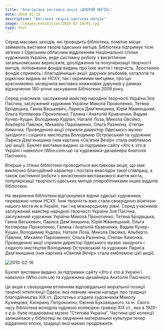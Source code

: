 ```yaml
---
title: 'благодійна виставка-акція «ДОБРИЙ ЯНГОЛ»'
date: 2010-02-16
description: "Виставка творів одеських митців"
image: /images/exhibition/2010-02-16/01.jpg
type: Post
---
```


Серед масових заходів, які проводить бібліотека, помітне місце займають виставки творів одеських митців. Бібліотека підтримує тісні зв’язки з Одеським обласним відділенням Національної спілки художників України, веде системну роботу з висвітлення загальноміських вернісажів, дослідження та популяризації творчості митців, поповнення фондів видань про їхнє життя і творчість. Зростанню фондів сприяють і благодійницькі акції: дарунки альбомів, каталогів та рідкісних видань як НСХУ, так і окремими митцями, про що красномовно засвідчила виставка книжкових дарунків у рамках відзначення 180-річчя заснування Бібліотеки 2009 року. 

Серед учасників: заслужений майстер народної творчості України Зоя Пасічна, заслужений художник України Микола Прокопенко, Тетяна Бродецька, Ганна Васькевич, Лариса Дем'янишина, Юрій Жванецький, Ольга Котлярова-Прокопенко, Галина і Анатолій Кравченки, Вадим Кучер-Куцан, Володимир Кудлач, Наталя Лоза, Микола Овсійко, Альберто Павлюк, Михайло Пархоменко, Ольга Разінкіна, Степан Химочка. Проведенню акції сприяли директор Одеського музею західного і східного мистецтва Володимир Островський та художник Лариса Дем'янишина (чия картина «Св'ятий Вечір» стала емблемою цієї акції). Буклет виставки видано за підтримки сайту «Хто є хто в Україні і навколо» (Who.com.ua) та художника-дизайнера Анатолія Пасічного.

Вперше у стінах бібліотеки проводиться виставкова акція, що має виключно благодійний характер і постала внаслідок такої співпраці, а також системної роботи з висвітлення виставкового життя міста, популяризації творчості одеських митців співробітниками інших відділів бібліотеки.

На звернення бібліотеки відгукнулися відомі одеські художники, переважно члени НСХУ. Їхня творчість вже стала своєрідною візиткою нашого міста як в Україні, так і на міжнародному рівні. Серед учасників: заслужений майстер народної творчості України Зоя Пасічна, заслужений художник України Микола Прокопенко, Тетяна Бродецька, Ганна Васькевич, Лариса Дем'янишина, Юрій Жванецький, Ольга Котлярова-Прокопенко, Галина і Анатолій Кравченки, Вадим Кучер-Куцан, Володимир Кудлач, Наталя Лоза, Микола Овсійко, Альберто Павлюк, Михайло Пархоменко, Ольга Разінкіна, Степан Химочка. Проведенню акції сприяли директор Одеського музею західного і східного мистецтва Володимир Островський та художник Лариса Дем'янишина (чия картина «Святий Вечір» стала емблемою цієї акції).

![2010-02-16](/images/exhibition/2010-02-16/02.jpg)

 Буклет виставки видано за підтримки сайту «Хто є хто в Україні і навколо» (Who.com.ua) та художника-дизайнера Анатолія Пасічного.

Ця акція є своєрідним втіленням відповідальної моральної позиції творчої інтелігенції Одеси, яка певним чином нагадує про традиції благодійництва ХІХ ст. Достатньо згадати художників Миколу Кузнецова, Катерину Петрококіно, Євгена Буковецького та ін. Свого часу бібліотека володіла чудовою колекцією гравюр ХІХ ст., яка в 1920-х р.р. була подарована музею “Степова Україна”. Частина цієї колекції залишилася у бібліотеці як свідчення матеріальної культури тепер віддаленої епохи, традиції якої маємо продовжити. 
